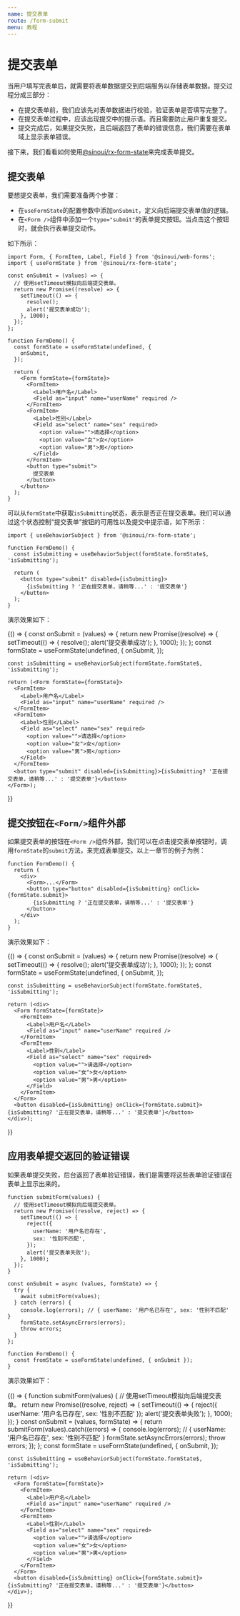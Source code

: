 ```yaml
---
name: 提交表单
route: /form-submit
menu: 教程
---
```



# 提交表单

当用户填写完表单后，就需要将表单数据提交到后端服务以存储表单数据。提交过程分成三部分：

- 在提交表单前，我们应该先对表单数据进行校验，验证表单是否填写完整了。
- 在提交表单过程中，应该出现提交中的提示语。而且需要防止用户重复提交。
- 提交完成后，如果提交失败，且后端返回了表单的错误信息，我们需要在表单域上显示表单错误。

接下来，我们看看如何使用[@sinoui/rx-form-state](https://github.com/sinoui/sinoui-forms)来完成表单提交。

## 提交表单

要想提交表单，我们需要准备两个步骤：

- 在`useFormState`的配置参数中添加`onSubmit`，定义向后端提交表单值的逻辑。
- 在`<Form />`组件中添加一个`type="submit"`的表单提交按钮。当点击这个按钮时，就会执行表单提交动作。

如下所示：

```tsx
import Form, { FormItem, Label, Field } from '@sinoui/web-forms';
import { useFormState } from '@sinoui/rx-form-state';

const onSubmit = (values) => {
  // 使用setTimeout模拟向后端提交表单。
  return new Promise((resolve) => {
    setTimeout(() => {
      resolve();
      alert('提交表单成功');
    }, 1000);
  });
};

function FormDemo() {
  const formState = useFormState(undefined, {
    onSubmit,
  });

  return (
    <Form formState={formState}>
      <FormItem>
        <Label>用户名</Label>
        <Field as="input" name="userName" required />
      </FormItem>
      <FormItem>
        <Label>性别</Label>
        <Field as="select" name="sex" required>
          <option value="">请选择</option>
          <option value="女">女</option>
          <option value="男">男</option>
        </Field>
      </FormItem>
      <button type="submit">
        提交表单
      </button>
    </button>
  );
}
```

可以从`formState`中获取`isSubmitting`状态，表示是否正在提交表单。我们可以通过这个状态控制“提交表单”按钮的可用性以及提交中提示语，如下所示：

```tsx
import { useBehaviorSubject } from '@sinoui/rx-form-state';

function FormDemo() {
  const isSubmitting = useBehaviorSubject(formState.formState$, 'isSubmitting');

  return (
    <button type="submit" disabled={isSubmitting}>
      {isSubmitting ? '正在提交表单，请稍等...' : '提交表单'}
    </button>
  );
}
```

演示效果如下：

<Playground>
  {() => {
    const onSubmit = (values) => {
      return new Promise((resolve) => {
        setTimeout(() => {
          resolve();
          alert('提交表单成功');
        }, 1000);
      });
    };
    const formState = useFormState(undefined, {
      onSubmit,
    });

    const isSubmitting = useBehaviorSubject(formState.formState$, 'isSubmitting');

    return (<Form formState={formState}>
      <FormItem>
        <Label>用户名</Label>
        <Field as="input" name="userName" required />
      </FormItem>
      <FormItem>
        <Label>性别</Label>
        <Field as="select" name="sex" required>
          <option value="">请选择</option>
          <option value="女">女</option>
          <option value="男">男</option>
        </Field>
      </FormItem>
      <button type="submit" disabled={isSubmitting}>{isSubmitting? '正在提交表单，请稍等...' : '提交表单'}</button>
    </Form>);

}}

</Playground>

## 提交按钮在`<Form/>`组件外部

如果提交表单的按钮在`<Form />`组件外部，我们可以在点击提交表单按钮时，调用`formState`的`submit`方法，来完成表单提交。以上一章节的例子为例：

```tsx
function FormDemo() {
  return (
    <div>
      <Form>...</Form>
      <button type="button" disabled={isSubmitting} onClick={formState.submit}>
        {isSubmitting ? '正在提交表单，请稍等...' : '提交表单'}
      </button>
    </div>
  );
}
```

演示效果如下：

<Playground>
  {() => {
    const onSubmit = (values) => {
      return new Promise((resolve) => {
        setTimeout(() => {
          resolve();
          alert('提交表单成功');
        }, 1000);
      });
    };
    const formState = useFormState(undefined, {
      onSubmit,
    });

    const isSubmitting = useBehaviorSubject(formState.formState$, 'isSubmitting');

    return (<div>
      <Form formState={formState}>
        <FormItem>
          <Label>用户名</Label>
          <Field as="input" name="userName" required />
        </FormItem>
        <FormItem>
          <Label>性别</Label>
          <Field as="select" name="sex" required>
            <option value="">请选择</option>
            <option value="女">女</option>
            <option value="男">男</option>
          </Field>
        </FormItem>
      </Form>
      <button disabled={isSubmitting} onClick={formState.submit}>{isSubmitting? '正在提交表单，请稍等...' : '提交表单'}</button>
    </div>);

}}

</Playground>

## 应用表单提交返回的验证错误

如果表单提交失败，后台返回了表单验证错误，我们是需要将这些表单验证错误在表单上显示出来的。

```tsx
function submitForm(values) {
  // 使用setTimeout模拟向后端提交表单。
  return new Promise((resolve, reject) => {
    setTimeout(() => {
      reject({
        userName: '用户名已存在',
        sex: '性别不匹配',
      });
      alert('提交表单失败');
    }, 1000);
  });
}

const onSubmit = async (values, formState) => {
  try {
    await submitForm(values);
  } catch (errors) {
    console.log(errors); // { userName: '用户名已存在', sex: '性别不匹配' }
    formState.setAsyncErrors(errors);
    throw errors;
  }
};

function FormDemo() {
  const fromState = useFormState(undefined, { onSubmit });
}
```

演示效果如下：

<Playground>
  {() => {
    function submitForm(values) {
      // 使用setTimeout模拟向后端提交表单。
      return new Promise((resolve, reject) => {
        setTimeout(() => {
          reject({
            userName: '用户名已存在',
            sex: '性别不匹配'
          });
          alert('提交表单失败');
        }, 1000);
      });
    }
    const onSubmit = (values, formState) => {
      return submitForm(values).catch((errors) => {
        console.log(errors); // { userName: '用户名已存在', sex: '性别不匹配' }
        formState.setAsyncErrors(errors);
        throw errors;
      });
    };
    const formState = useFormState(undefined, {
      onSubmit,
    });

    const isSubmitting = useBehaviorSubject(formState.formState$, 'isSubmitting');

    return (<div>
      <Form formState={formState}>
        <FormItem>
          <Label>用户名</Label>
          <Field as="input" name="userName" required />
        </FormItem>
        <FormItem>
          <Label>性别</Label>
          <Field as="select" name="sex" required>
            <option value="">请选择</option>
            <option value="女">女</option>
            <option value="男">男</option>
          </Field>
        </FormItem>
      </Form>
      <button disabled={isSubmitting} onClick={formState.submit}>{isSubmitting? '正在提交表单，请稍等...' : '提交表单'}</button>
    </div>);

}}

</Playground>
